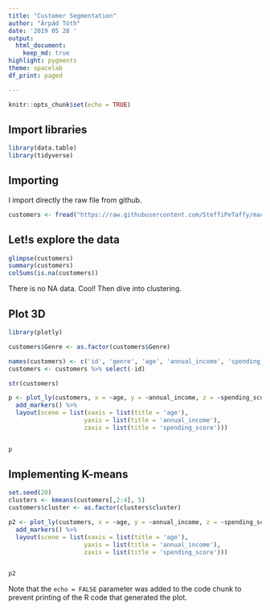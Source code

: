 ```yaml
---
title: "Customer Segmentation"
author: "Árpád Tóth"
date: '2019 05 28 '
output: 
  html_document:
    keep_md: true
highlight: pygments
theme: spacelab
df_print: paged

---
```


```r
knitr::opts_chunk$set(echo = TRUE)
```

## Import libraries

```r
library(data.table)
library(tidyverse)
```



## Importing 

I import directly the raw file from github.

```r
customers <- fread("https://raw.githubusercontent.com/SteffiPeTaffy/machineLearningAZ/master/Machine%20Learning%20A-Z%20Template%20Folder/Part%204%20-%20Clustering/Section%2025%20-%20Hierarchical%20Clustering/Mall_Customers.csv")


```

## Let!s explore the data

```r
glimpse(customers)
summary(customers)
colSums(is.na(customers))


```


There is no NA data. Cool! Then dive into clustering.

## Plot 3D 

```r
library(plotly)

customers$Genre <- as.factor(customers$Genre)

names(customers) <- c('id', 'genre', 'age', 'annual_income', 'spending_score')
customers <- customers %>% select(-id)

str(customers)

p <- plot_ly(customers, x = ~age, y = ~annual_income, z = ~spending_score, color = ~genre, colors = c('#BF382A', '#0C4B8E')) %>%
  add_markers() %>%
  layout(scene = list(xaxis = list(title = 'age'),
                     yaxis = list(title = 'annual_income'),
                     zaxis = list(title = 'spending_score')))


p
```


## Implementing K-means



```r
set.seed(20)
clusters <- kmeans(customers[,2:4], 5)
customers$cluster <- as.factor(clusters$cluster)

p2 <- plot_ly(customers, x = ~age, y = ~annual_income, z = ~spending_score, color = ~cluster, colors = c('#BF382A', '#0C4B8E')) %>%
  add_markers() %>%
  layout(scene = list(xaxis = list(title = 'age'),
                     yaxis = list(title = 'annual_income'),
                     zaxis = list(title = 'spending_score')))


p2

```

Note that the `echo = FALSE` parameter was added to the code chunk to prevent printing of the R code that generated the plot.
